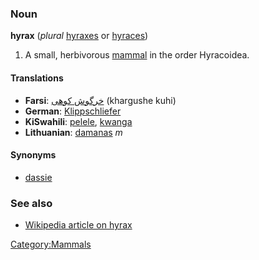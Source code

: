 ===Noun===
'''hyrax''' (''plural'' [[hyraxes]] or [[hyraces]])

# A small, herbivorous [[mammal]] in the order Hyracoidea.

====Translations====
*'''Farsi''': [[خرگوش كوهی]] (khargushe kuhi)
*'''German''': [[Klippschliefer]]
*'''KiSwahili''': [[pelele]], [[kwanga]]
*'''Lithuanian''': [[damanas]] ''m''

====Synonyms====
*[[dassie]]

===See also===
*[[w:hyrax|Wikipedia article on hyrax]]

[[Category:Mammals]]